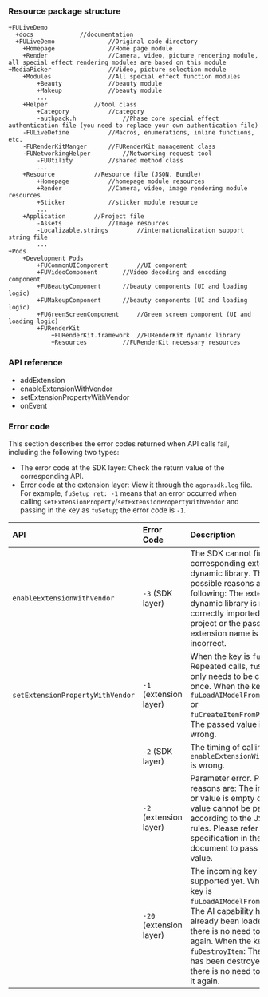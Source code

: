 <PlatformWrapper platform="ios">

### Resource package structure

```
+FULiveDemo
  +docs 			//documentation
  +FULiveDemo 				//Original code directory
    +Homepage 				//Home page module
    +Render 				//Camera, video, picture rendering module, all special effect rendering modules are based on this module
+MediaPicker 				//Video, picture selection module
    +Modules 				//All special effect function modules
        +Beauty 			//beauty module
        +Makeup 			//beauty module
        ...
    +Helper 			//tool ​​class
        +Category 			//category
        -authpack.h 			//Phase core special effect authentication file (you need to replace your own authentication file)
	-FULiveDefine 			//Macros, enumerations, inline functions, etc.
	-FURenderKitManger 		//FURenderKit management class
	-FUNetworkingHelper 		//Networking request tool
        -FUUtility 			//shared method class
        ...
    +Resource 			//Resource file (JSON, Bundle)
        +Homepage 			//homepage module resources
        +Render 			//Camera, video, image rendering module resources
        +Sticker 			//sticker module resource
        ...
    +Application 		//Project file
        -Assets 			//Image resources
        -Localizable.strings 		//internationalization support string file
        ...
+Pods
    +Development Pods
        +FUCommonUIComponent 		//UI component
        +FUVideoComponent 		//Video decoding and encoding component
        +FUBeautyComponent 		//beauty components (UI and loading logic)
        +FUMakeupComponent 		//beauty components (UI and loading logic)
        +FUGreenScreenComponent 	//Green screen component (UI and loading logic)
        +FURenderKit
            +FURenderKit.framework 	//FURenderKit dynamic library
            +Resources 			//FURenderKit necessary resources
```

### API reference

- <Link to="{{Global.API_REF_IOS_ROOT}}/rtc_api_data_type.html#api_irtcengine_addextension">addExtension</Link>

- <Link to="{{Global.API_REF_IOS_ROOT}}/rtc_api_data_type.html#api_irtcengine_enableextension">enableExtensionWithVendor</Link>

- <Link to="{{Global.API_REF_IOS_ROOT}}/rtc_api_data_type.html#api_irtcengine_setextensionproperty">setExtensionPropertyWithVendor</Link>

- <Link to="{{Global.API_REF_IOS_ROOT}}/class_imediaextensionobserver.html#callback_irtcengineeventhandler_onextensionevent">onEvent</Link>

### Error code

This section describes the error codes returned when API calls fail, including the following two types:

- The error code at the SDK layer: Check the return value of the corresponding API.
- Error code at the extension layer: View it through the `agorasdk.log` file. For example, `fuSetup ret: -1` means that an error occurred when
calling `setExtensionProperty`/`setExtensionPropertyWithVendor` and passing in the key as `fuSetup`; the error code is `-1`.

| API | Error Code | Description |
| :------------------------------------------------------- | :------------- | :------------------------------------------------------------ |
| `enableExtensionWithVendor` | `-3` (SDK layer) | The SDK cannot find the corresponding extension dynamic library. The possible reasons are the following: The extension dynamic library is not correctly imported into the project or the passed extension name is incorrect. |
| `setExtensionPropertyWithVendor` | `-1` (extension layer) |When the key is `fuSetup`: Repeated calls, `fuSetup` only needs to be called once. When the key is `fuLoadAIModelFromPackage` or `fuCreateItemFromPackage`: The passed value is wrong. |
| | `-2` (SDK layer) | The timing of calling `enableExtensionWithVendor` is wrong. |
| | `-2` (extension layer) | Parameter error. Possible reasons are: The input key or value is empty or the value cannot be parsed according to the JSON rules. Please refer to the specification in the document to pass the value. |
| | `-20` (extension layer) | The incoming key is not supported yet. When the key is `fuLoadAIModelFromPackage`: The AI capability has already been loaded, and there is no need to load it again. When the key is `fuDestroyItem`: The item has been destroyed, and there is no need to destroy it again. |



</PlatformWrapper>